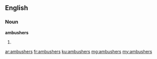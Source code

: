 ==English==

===Noun===
'''ambushers'''

# {{plural of|ambusher}}

[[ar:ambushers]]
[[fr:ambushers]]
[[ku:ambushers]]
[[mg:ambushers]]
[[my:ambushers]]